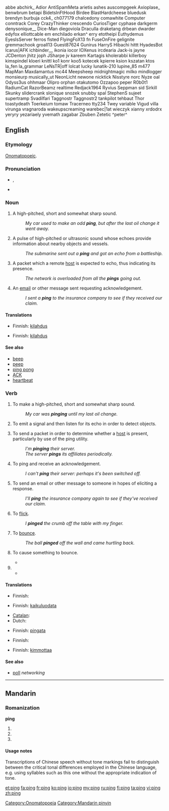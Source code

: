 abbe
abchirk_
Adior
AntiSpamMeta
arietis
ashes
auscompgeek
Axioplase_
benwbrum
betapi
BidetsInFtHood
Birdee
BlastHardcheese
bluedusk
brendyn
burbuja
cck4_
ch077179
chalcedony
comawhite
Computer
conntrack
Corey
CrazyThinker
crescendo
CuriosTiger
cyphase
darkgerm
denysonique__
Dice-Man
diegoviola
Draculla
draketang
drbean
dwarder
edyfox
elliottcable
em
enchilado
erkan^
erry
etotheipi
Euthydemus
EyesIsServer
ferros
fisted
FlyingFoX13
fn
FuseOnFire
gelignite
gremmachook
groall13
Guest87624
Gunirus
HarryS
Hibachi
hittt
HyadesBot
Icarus|AFK
ichbinder__
ikonia
iocor
IOXenus
ircdearia
Jack-is
jayne
JCDenton
jhitz
joph
JSharpe
jv
kareem
Kartagis
kholerabbi
killerboy
kimspindel
kloeri
knittl
ko1
konr
koo5
kotecek
kpierre
ksion
kszatan
ktos
la_fen
la_grammar
LeNsTR|off
lolcat
lucky
lunatik-210
lupine_85
m477
MapMan
Maxdamantus
mc44
Meepsheep
midnightmagic
milko
mindlogger
monsieurp
musically_ut
NeonLicht
newone
nicktick
Nisstyre
norc
Nyze
oal
Odyss3us
ohhmaar
Olipro
orphan
otakutomo
Ozzapoo
peper
R0b0t1
RadiumCat
RazorBeamz
realtime
Redjack1964
Ryvius
Seppman
sid
Sirkill
Skunky
slidercrank
slonique
snozek
snubby
spal
StephenS
sujeet
supertramp
Svadilfari
Taggnostr
Taggnostr2
tankpilot
tehbaut
Thor
toastydeath
Toerkeium
tomaw
Tracerneo
tty234
Twey
variable
Vigud
villa
virunga
vragnaroda
wakeupscreaming
warebec|1at
wieczyk
xianny
xrdodrx
yeryry
yezariaely
yvemath
zagabar
Zbuben
Zetetic
^peter^



{{also|pīng|píng|pìng}}
==English==
{{wikipedia|dab=Ping (disambiguation)|ping}}
===Etymology===
[[onomatopoeic|Onomatopoeic]].

===Pronunciation===
* {{a|UK}} {{IPA|/pɪŋ/}}, {{SAMPA|/pIN/}}
* {{rhymes|ɪŋ}}

===Noun===
{{en-noun}}

# A high-pitched, short and somewhat sharp sound.
#: ''My car used to make an odd '''ping''', but after the last oil change it went away.''
# {{italbrac|submarine navigation}} A pulse of high-pitched or ultrasonic sound whose echoes provide information about nearby objects and vessels.
#: ''The submarine sent out a '''ping''' and got an echo from a battleship.''
# {{networking}} A packet which a remote [[host]] is expected to echo, thus indicating its presence.
#: ''The network is overloaded from all the '''pings''' going out.''
# {{context|text messaging|internet}} An [[email]] or other message sent requesting acknowledgement.
#: ''I sent a '''ping''' to the insurance company to see if they received our claim.''

====Translations====
{{trans-top|A high-pitched, short and somewhat sharp sound}}
* Finnish: [[kilahdus]]
{{trans-mid}}
{{trans-bottom}}

{{trans-top|A pulse of high-pitched or ultrasonic sound}}
{{trans-mid}}
{{trans-bottom}}

{{trans-top|A packet which a remote host is expected to echo}}
{{trans-mid}}
{{trans-bottom}}

{{trans-top|An email or other message sent requesting acknowledgement}}
* Finnish: [[kilahdus]]
{{trans-mid}}
{{trans-bottom}}

====See also====
* [[beep]]
* [[peep]]
* [[ping pong]]
* [[ACK]]
* [[heartbeat]]

===Verb===
{{en-verb|pings|pinging|pinged}}

# To make a high-pitched, short and somewhat sharp sound.
#: ''My car was '''pinging''' until my last oil change.''
# {{italbrac|submarine navigation}} To emit a signal and then listen for its echo in order to detect objects.
# {{networking}} To send a packet in order to determine whether a [[host]] is present, particularly by use of the ping utility.
#: ''I'm '''pinging''' their server.''
#: ''The server '''pings''' its affiliates periodically.''
# {{networking}} To ping and receive an acknowledgement.
#: ''I can't '''ping''' their server: perhaps it's been switched off.''
# To send an email or other message to someone in hopes of eliciting a response.
#: ''I'll '''ping''' the insurance company again to see if they've received our claim.''
# {{colloquial}} To [[flick]].
#: ''I '''pinged''' the crumb off the table with my finger.''
# {{context|colloquial|sports|intransitive}} To [[bounce]].
#: ''The ball '''pinged''' off the wall and came hurtling back.''
# {{context|colloquial|sports|transitive}} To cause something to bounce.
#* {{quote-news
|year=2010
|date=December 29
|author=Chris Whyatt  
|title=Chelsea 1 - 0 Bolton
|work=BBC
|url=http://news.bbc.co.uk/sport1/hi/football/eng_prem/9309542.stm
|page=
|passage=Charging through the Bolton midfield to find a free moment, Essien then '''pinged''' the ball into the space into which Drogba was intelligently running. }}
# {{rfdef|lang=en}}
#* {{quote-news
|year=2011
|date=Septembe 24
|author=Ben Dirs
|title=Rugby World Cup 2011: England 67-3 Romania
|work=BBC Sport
|url=http://news.bbc.co.uk/sport2/hi/rugby_union/14812577.stm
|page=
|passage=However, after an inside pass from Moody to Tom Croft and a surge from the England blind-side, number eight James Haskell was eventually '''pinged''' from in front of the posts for not releasing.}}

====Translations====
{{trans-top|To make a high-pitched, short and somewhat sharp sound}}
* Finnish: {{t-|fi|kilahtaa}}
{{trans-mid}}
{{trans-bottom}}

{{trans-top|To emit a signal and then listen for its echo in order to detect objects}}
* Finnish: [[kaikuluodata]]
{{trans-mid}}
{{trans-bottom}}

{{trans-top|To send a packet in order to determine whether a host is present}}
* [[Catalan]]: {{t|ca|pinguejar}}
* Dutch: {{t|nl|pingen}}
{{trans-mid}}
* Finnish: [[pingata]] {{qualifier|colloquial}}
{{trans-bottom}}

{{trans-top|To ping and receive an acknowledgement}}
{{trans-mid}}
{{trans-bottom}}

{{trans-top|To send an email or other message to someone in hopes of eliciting a response}}
{{trans-mid}}
{{trans-bottom}}

{{trans-top|To flick}}
{{trans-mid}}
{{trans-bottom}}

{{trans-top|To bounce}}
* Finnish: {{t-|fi|kimmota}}
{{trans-mid}}
{{trans-bottom}}

{{trans-top|To cause something to bounce}}
* Finnish: [[kimmottaa]]
{{trans-mid}}
{{trans-bottom}}

====See also====
* [[poll]] ''networking''

[[Category:Onomatopoeia]]

----

==Mandarin==

===Romanization===
'''ping'''

# {{nonstandard spelling of|lang=cmn|sc=Latn|[[pīng]]}}
# {{nonstandard spelling of|lang=cmn|sc=Latn|[[píng]]}}
# {{nonstandard spelling of|lang=cmn|sc=Latn|[[pìng]]}}

====Usage notes====
Transcriptions of Chinese speech without tone markings fail to distinguish between the critical tonal differences employed in the Chinese language, e.g. using syllables such as this one without the appropriate indication of tone.

[[Category:Mandarin pinyin]]

[[et:ping]]
[[fa:ping]]
[[fr:ping]]
[[ko:ping]]
[[io:ping]]
[[my:ping]]
[[ru:ping]]
[[fi:ping]]
[[ta:ping]]
[[vi:ping]]
[[zh:ping]]
